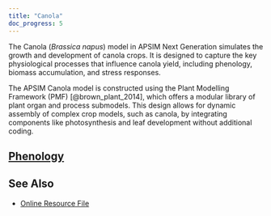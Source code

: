 ```yaml
---
title: "Canola"
doc_progress: 5
---
```



The Canola (*Brassica napus*) model in APSIM Next Generation simulates the growth and development of canola crops. It is designed to capture the key physiological processes that influence canola yield, including phenology, biomass accumulation, and stress responses.

The APSIM Canola model is constructed using the Plant Modelling Framework (PMF) [@brown_plant_2014], which offers a modular library of plant organ and process submodels. This design allows for dynamic assembly of complex crop models, such as canola, by integrating components like photosynthesis and leaf development without additional coding.



## [Phenology](Phenology)


## See Also

* [Online Resource File](https://github.com/APSIMInitiative/ApsimX/blob/b9f9abca67191765f8a2de01e7cf0ce1c3f4a615/Models/Resources/Canola.json)

